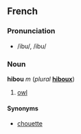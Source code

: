 ==French==
===Pronunciation===
*/ibu/, /ibu/

===Noun===
'''hibou''' ''m'' (''plural'' '''[[hiboux]]''')

#[[owl]]

====Synonyms====
*[[chouette]]